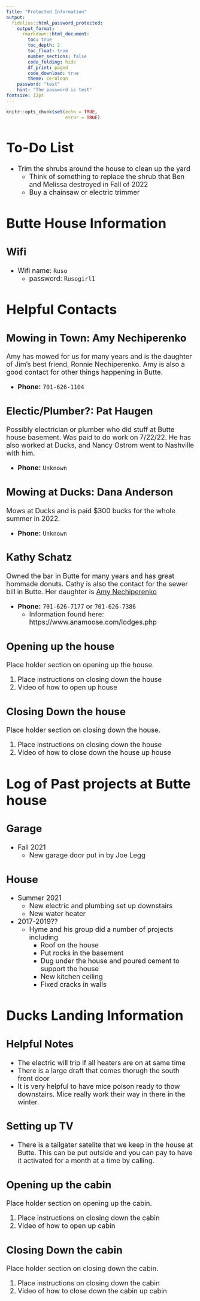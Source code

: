 ```yaml
---
Title: "Protected Information"
output:
  fidelius::html_password_protected:
    output_format:
      rmarkdown::html_document:
        toc: true
        toc_depth: 2
        toc_float: true
        number_sections: false
        code_folding: hide
        df_print: paged
        code_download: true
        theme: cerulean
    password: "test"
    hint: "The password is test"
fontsize: 12pt
---
```



```r
knitr::opts_chunk$set(echo = TRUE,
                      error = TRUE)
```
<font size = 4>

# To-Do List

* Trim the shrubs around the house to clean up the yard
  * Think of something to replace the shrub that Ben and Melissa destroyed in Fall of 2022
  * Buy a chainsaw or electric trimmer

# Butte House Information

## Wifi 

* Wifi name: `Ruso`
  * password: `Rusogirl1` 

# Helpful Contacts

## Mowing in Town: Amy Nechiperenko {#amyNechiperenko}

Amy has mowed for us for many years and is the daughter of Jim's best friend, Ronnie Nechiperenko.
Amy is also a good contact for other things happening in Butte.


* **Phone:** `701-626-1104`

## Electic/Plumber?: Pat Haugen

Possibly electrician or plumber who did stuff at Butte house basement.
Was paid to do work on 7/22/22.
He has also worked at Ducks, and Nancy Ostrom went to Nashville with him.

* **Phone:** `Unknown`

## Mowing at Ducks: Dana Anderson

Mows at Ducks and is paid $300 bucks for the whole summer in 2022.

* **Phone:** `Unknown`

## Kathy Schatz

Owned the bar in Butte for many years and has great hommade donuts.
Cathy is also the contact for the sewer bill in Butte.
Her daughter is [Amy Nechiperenko](#amyNechiperenko)

* **Phone:** `701-626-7177` or `701-626-7386`
  * Information found here: https://www.anamoose.com/lodges.php


## Opening up the house

Place holder section on opening up the house.

1. Place instructions on closing down the house
1. Video of how to open up house

## Closing Down the house

Place holder section on closing down the house.

1. Place instructions on closing down the house
1. Video of how to close down the house up house

# Log of Past projects at Butte house

## Garage

* Fall 2021
  * New garage door put in by Joe Legg

## House

* Summer 2021
  * New electric and plumbing set up downstairs
  * New water heater

* 2017-2019??
  * Hyme and his group did a number of projects including
    * Roof on the house
    * Put rocks in the basement
    * Dug under the house and poured cement to support the house
    * New kitchen ceiling
    * Fixed cracks in walls


# Ducks Landing Information

## Helpful Notes

* The electric will trip if all heaters are on at same time
* There is a large draft that comes thorugh the south front door
* It is very helpful to have mice poison ready to thow downstairs.
Mice really work their way in there in the winter.

## Setting up TV

* There is a tailgater satelite that we keep in the house at Butte.
This can be put outside and you can pay to have it activated for a month at a time by calling.

## Opening up the cabin

Place holder section on opening up the cabin.

1. Place instructions on closing down the cabin
1. Video of how to open up cabin

## Closing Down the cabin

Place holder section on closing down the cabin.

1. Place instructions on closing down the cabin
1. Video of how to close down the cabin up cabin

</font>